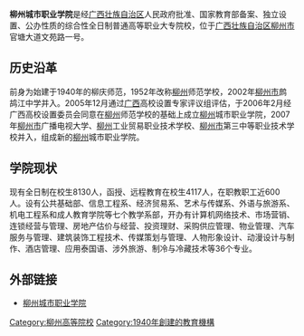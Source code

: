 {{Unreferenced|time=2020-09-14T01:53:19+00:00}}
'''柳州城市职业学院'''是经[[广西壮族自治区|广西壮族自治区]]人民政府批准、国家教育部备案、独立设置、公办性质的综合性全日制普通高等职业大专院校，位于[[广西壮族自治区|广西壮族自治区]][[柳州市|柳州市]]官塘大道文苑路一号。

== 历史沿革 ==
前身为始建于1940年的柳庆师范，1952年改称[[柳州|柳州]]师范学校，2002年[[柳州市|柳州市]]鹧鸪江中学并入。2005年12月通过[[广西|广西]]高校设置专家评议组评估，于2006年2月经广西高校设置委员会同意在[[柳州|柳州]]师范学校的基础上成立[[柳州|柳州]]城市职业学院，2007年[[柳州市|柳州市]]广播电视大学、[[柳州|柳州]]工业贸易职业技术学校、[[柳州市|柳州市]]第三中等职业技术学校并入，组成新的[[柳州|柳州]]城市职业学院。

== 学院现状 ==
现有全日制在校生8130人，函授、远程教育在校生4117人，在职教职工近600人。设有公共基础部、信息工程系、经济贸易系、艺术与传媒系、外语与旅游系、机电工程系和成人教育学院等七个教学系部，开办有计算机网络技术、市场营销、连锁经营与管理、房地产估价与经营、投资理财、采购供应管理、物业管理、汽车服务与管理、建筑装饰工程技术、传媒策划与管理、人物形象设计、动漫设计与制作、酒店管理、应用泰国语、涉外旅游、制冷与冷藏技术等36个专业。

== 外部链接 ==
* [http://www.lcvc.cn 柳州城市职业学院] {{Wayback|url=http://www.lcvc.cn/ |date=20100112224133 }}

{{广西高等院校|nocat}}
[[Category:柳州高等院校|Category:柳州高等院校]]
[[Category:1940年創建的教育機構|Category:1940年創建的教育機構]]